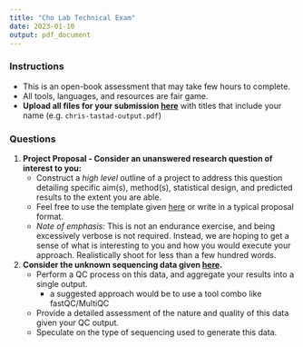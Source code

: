 ```yaml
---
title: "Cho Lab Technical Exam"
date: 2023-01-10
output: pdf_document
---
```


### Instructions
- This is an open-book assessment that may take few hours to complete.
- All tools, languages, and resources are fair game.
- **Upload all files for your submission [here](https://forms.gle/PM3RMSsj5V4FiZ6bA)** with titles that include your name (e.g. `chris-tastad-output.pdf`)

### Questions
1. **Project Proposal - Consider an unanswered research question of interest to you:**
    - Construct a *high level* outline of a project to address this question detailing specific aim(s), method(s), statistical design, and predicted results to the extent you are able.
    - Feel free to use the template given [here](https://www.dropbox.com/scl/fo/uvvrqirtkykgc5ekyplk8/h?dl=0&rlkey=2qqruj54ie6khikpxxx5rsyz2) or write in a typical proposal format.
    - *Note of emphasis:* This is not an endurance exercise, and being excessively verbose is not required. Instead, we are hoping to get a sense of what is interesting to you and how you would execute your approach. Realistically shoot for less than a few hundred words.
1. **Consider the unknown sequencing data given [here](https://www.dropbox.com/sh/11geyzga66zah4p/AADZEDlsW_pjLy9bliHIdEPIa?dl=0).**
    - Perform a QC process on this data, and aggregate your results into a single output.
      - a suggested approach would be to use a tool combo like fastQC/MultiQC
    - Provide a detailed assessment of the nature and quality of this data given your QC output.
    - Speculate on the type of sequencing used to generate this data.

